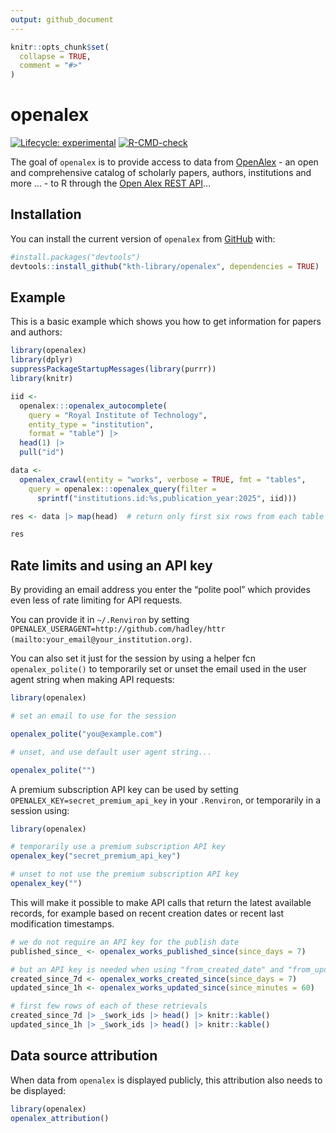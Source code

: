 ```yaml
---
output: github_document
---
```


<!-- README.md is generated from README.Rmd. Please edit that file -->

```r
knitr::opts_chunk$set(
  collapse = TRUE,
  comment = "#>"
)
```

# openalex

<!-- badges: start -->
[![Lifecycle: experimental](https://img.shields.io/badge/lifecycle-experimental-orange.svg)](https://lifecycle.r-lib.org/articles/stages.html#experimental)
[![R-CMD-check](https://github.com/KTH-Library/openalex/actions/workflows/R-CMD-check.yaml/badge.svg)](https://github.com/KTH-Library/openalex/actions/workflows/R-CMD-check.yaml)
<!-- badges: end -->

The goal of `openalex` is to provide access to data from [OpenAlex](https://openalex.org) - an open and comprehensive catalog of scholarly papers, authors, institutions and more ... - to R through the [Open Alex REST API](https://docs.openalex.org/api)...

## Installation

You can install the current version of `openalex` from [GitHub](https://github.com/kth-library/openalex) with:

``` r
#install.packages("devtools")
devtools::install_github("kth-library/openalex", dependencies = TRUE)
```

## Example

This is a basic example which shows you how to get information for papers and authors:

```r

library(openalex)
library(dplyr)
suppressPackageStartupMessages(library(purrr))
library(knitr)

iid <- 
  openalex:::openalex_autocomplete(
    query = "Royal Institute of Technology", 
    entity_type = "institution", 
    format = "table") |> 
  head(1) |> 
  pull("id")

data <- 
  openalex_crawl(entity = "works", verbose = TRUE, fmt = "tables",
    query = openalex:::openalex_query(filter =
      sprintf("institutions.id:%s,publication_year:2025", iid)))

res <- data |> map(head)  # return only first six rows from each table

res
```

## Rate limits and using an API key

By providing an email address you enter the "polite pool" which provides even less of rate limiting for API requests.

You can provide it in `~/.Renviron` by setting `OPENALEX_USERAGENT=http://github.com/hadley/httr (mailto:your_email@your_institution.org)`.

You can also set it just for the session by using a helper fcn `openalex_polite()` to temporarily set or unset the email used in the user agent string when making API requests:

```r
library(openalex)

# set an email to use for the session

openalex_polite("you@example.com")

# unset, and use default user agent string...

openalex_polite("")

```

A premium subscription API key can be used by setting `OPENALEX_KEY=secret_premium_api_key` in your `.Renviron`, or temporarily in a session using:

```r
library(openalex)

# temporarily use a premium subscription API key
openalex_key("secret_premium_api_key")

# unset to not use the premium subscription API key
openalex_key("")

```

This will make it possible to make API calls that return the latest available records, for example based on recent creation dates or recent last modification timestamps.

```r

# we do not require an API key for the publish date
published_since_ <- openalex_works_published_since(since_days = 7)

# but an API key is needed when using "from_created_date" and "from_updated_date" fields.
created_since_7d <- openalex_works_created_since(since_days = 7)
updated_since_1h <- openalex_works_updated_since(since_minutes = 60)

# first few rows of each of these retrievals
created_since_7d |> _$work_ids |> head() |> knitr::kable()
updated_since_1h |> _$work_ids |> head() |> knitr::kable()

```


## Data source attribution

When data from `openalex` is displayed publicly, this attribution also needs to be displayed:

```r
library(openalex)
openalex_attribution()
```
